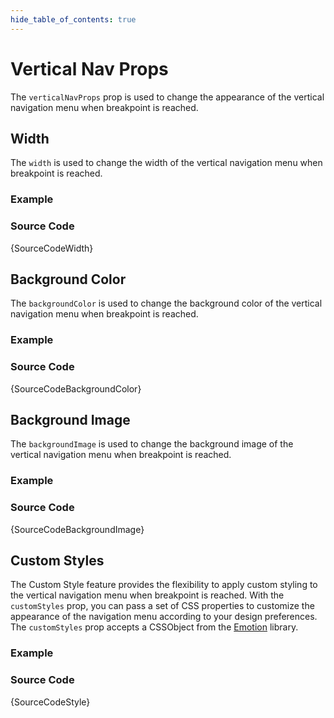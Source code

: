 ```yaml
---
hide_table_of_contents: true
---
```



# Vertical Nav Props

The `verticalNavProps` prop is used to change the appearance of the vertical navigation menu when breakpoint is reached.

## Width

The `width` is used to change the width of the vertical navigation menu when breakpoint is reached.

### Example

<IframeWindow url='http://localhost:3000/en/menu-examples/horizontal-menu/horizontal-nav/vertical-nav-props/width' />

### Source Code

<TsToJsCodeSnippet>{SourceCodeWidth}</TsToJsCodeSnippet>

## Background Color

The `backgroundColor` is used to change the background color of the vertical navigation menu when breakpoint is reached.

### Example

<IframeWindow url='http://localhost:3000/en/menu-examples/horizontal-menu/horizontal-nav/vertical-nav-props/background-color' />

### Source Code

<TsToJsCodeSnippet>{SourceCodeBackgroundColor}</TsToJsCodeSnippet>

## Background Image

The `backgroundImage` is used to change the background image of the vertical navigation menu when breakpoint is reached.

### Example

<IframeWindow url='http://localhost:3000/en/menu-examples/horizontal-menu/horizontal-nav/vertical-nav-props/background-image' />

### Source Code

<TsToJsCodeSnippet>{SourceCodeBackgroundImage}</TsToJsCodeSnippet>

## Custom Styles

The Custom Style feature provides the flexibility to apply custom styling to the vertical navigation menu when breakpoint is reached. With the `customStyles` prop, you can pass a set of CSS properties to customize the appearance of the navigation menu according to your design preferences. The `customStyles` prop accepts a CSSObject from the [Emotion](https://emotion.sh/docs/introduction) library.

### Example

<IframeWindow url='http://localhost:3000/en/menu-examples/horizontal-menu/horizontal-nav/vertical-nav-props/custom-styles' />

### Source Code

<TsToJsCodeSnippet>{SourceCodeStyle}</TsToJsCodeSnippet>
